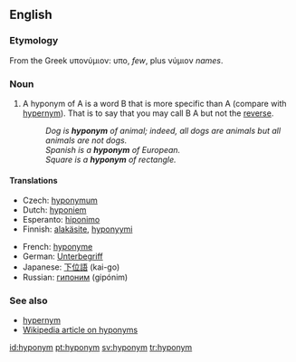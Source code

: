 ==English==

===Etymology===
From the Greek υπονύμιον: υπο, ''few'', plus νύμιον ''names''.

===Noun===
{{en-noun}}

# A hyponym of A is a word B that is more specific than A (compare with [[hypernym]]).  That is to say that you may call B A but not the [[reverse]].
#: ''Dog is '''hyponym''' of animal; indeed, all dogs are animals but all animals are not dogs.''
#: ''Spanish is a '''hyponym''' of European.''
#: ''Square is a '''hyponym''' of rectangle.''

====Translations====
{{top}}
*Czech: [[hyponymum]] {{n}}
*Dutch: [[hyponiem]] {{n}}
*Esperanto: [[hiponimo]]
*Finnish: [[alakäsite]], [[hyponyymi]]
{{mid}}
*French: [[hyponyme]] {{m}}
*German: [[Unterbegriff]]
*Japanese: [[下位語]] (kai-go)
*Russian: [[гипоним]] (gipónim) {{m}}
{{bottom}}

===See also===
*[[hypernym]]
*[[w:hyponym|Wikipedia article on hyponyms]]

[[id:hyponym]]
[[pt:hyponym]]
[[sv:hyponym]]
[[tr:hyponym]]
